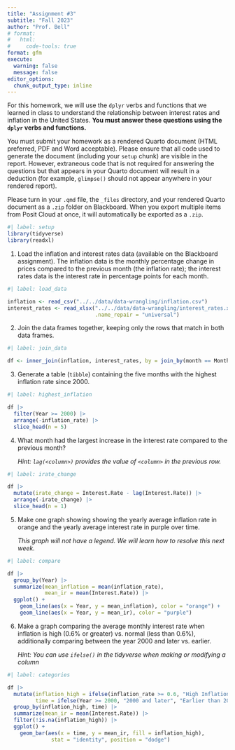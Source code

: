 ```yaml
---
title: "Assignment #3"
subtitle: "Fall 2023"
author: "Prof. Bell"
# format:
#   html:
#     code-tools: true
format: gfm
execute:
  warning: false
  message: false
editor_options: 
  chunk_output_type: inline
---
```


For this homework, we will use the `dplyr` verbs and functions that we learned in class to understand the relationship between interest rates and inflation in the United States. **You must answer these questions using the `dplyr` verbs and functions.**

You must submit your homework as a rendered Quarto document (HTML preferred, PDF and Word acceptable). Please ensure that all code used to generate the document (including your `setup` chunk) are visible in the report. However, extraneous code that is not required for answering the questions but that appears in your Quarto document will result in a deduction (for example, `glimpse()` should not appear anywhere in your rendered report).

Please turn in your `.qmd` file, the `_files` directory, and your rendered Quarto document as a `.zip` folder on Blackboard. When you export multiple items from Posit Cloud at once, it will automatically be exported as a `.zip`.

```r
#| label: setup
library(tidyverse)
library(readxl)
```

1. Load the inflation and interest rates data (available on the Blackboard assignment). The inflation data is the monthly percentage change in prices compared to the previous month (the inflation rate); the interest rates data is the interest rate in percentage points for each month.

```r
#| label: load_data

inflation <- read_csv("../../data/data-wrangling/inflation.csv")
interest_rates <- read_xlsx("../../data/data-wrangling/interest_rates.xlsx",
                            .name_repair = "universal")
```

2. Join the data frames together, keeping only the rows that match in both data frames.

```r
#| label: join_data

df <- inner_join(inflation, interest_rates, by = join_by(month == Month, Year))
```

3. Generate a table (`tibble`) containing the five months with the highest inflation rate since 2000.

```r
#| label: highest_inflation

df |>
  filter(Year >= 2000) |>
  arrange(-inflation_rate) |>
  slice_head(n = 5)
```

4. What month had the largest increase in the interest rate compared to the previous month?

    *Hint: `lag(<column>)` provides the value of `<column>` in the previous row.*
    
```r
#| label: irate_change

df |>
  mutate(irate_change = Interest.Rate - lag(Interest.Rate)) |>
  arrange(-irate_change) |>
  slice_head(n = 1)
```

5. Make one graph showing showing the yearly average inflation rate in orange and the yearly average interest rate in purple over time.

    *This graph will not have a legend. We will learn how to resolve this next week.*

```r
#| label: compare

df |>
  group_by(Year) |>
  summarize(mean_inflation = mean(inflation_rate),
            mean_ir = mean(Interest.Rate)) |>
  ggplot() +
    geom_line(aes(x = Year, y = mean_inflation), color = "orange") +
    geom_line(aes(x = Year, y = mean_ir), color = "purple")
```

6. Make a graph comparing the average monthly interest rate when inflation is high (0.6% or greater) vs. normal (less than 0.6%), additionally comparing between the year 2000 and later vs. earlier.

    *Hint: You can use `ifelse()` in the tidyverse when making or modifying a column*

```r
#| label: categories

df |>
  mutate(inflation_high = ifelse(inflation_rate >= 0.6, "High Inflation", "Normal Inflation"),
         time = ifelse(Year >= 2000, "2000 and later", "Earlier than 2000")) |>
  group_by(inflation_high, time) |>
  summarize(mean_ir = mean(Interest.Rate)) |>
  filter(!is.na(inflation_high)) |>
  ggplot() +
    geom_bar(aes(x = time, y = mean_ir, fill = inflation_high),
              stat = "identity", position = "dodge")
```
    